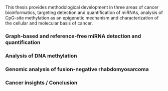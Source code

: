 This thesis provides methodological development in three areas of cancer bioinformatics, targeting detection and quantification of miRNAs, analysis of CpG-site methylation as an epigenetic mechanism and characterization of the cellular and molecular basis of cancer. 


### Graph-based and reference-free miRNA detection and quantification

### Analysis of DNA methylation 

### Genomic analysis of fusion-negative rhabdomyosarcoma

### Cancer insights / Conclusion

